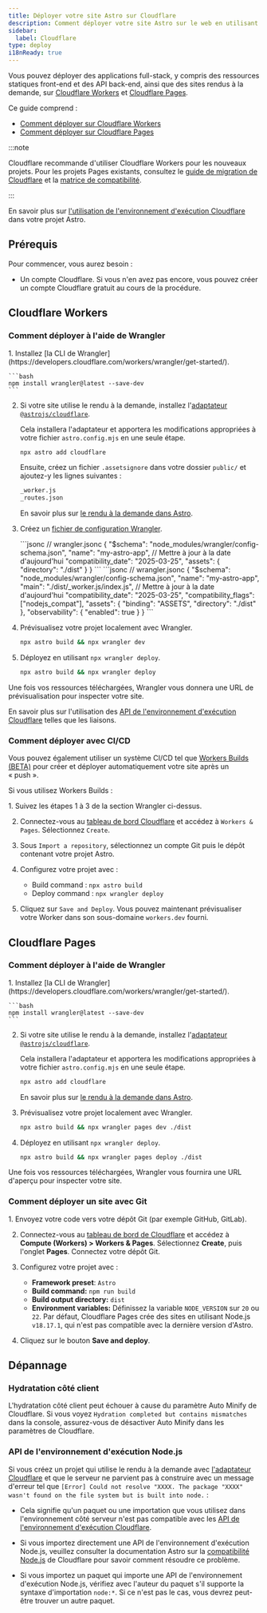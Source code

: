 ```yaml
---
title: Déployer votre site Astro sur Cloudflare
description: Comment déployer votre site Astro sur le web en utilisant Cloudflare
sidebar:
  label: Cloudflare
type: deploy
i18nReady: true
---
```


Vous pouvez déployer des applications full-stack, y compris des ressources statiques front-end et des API back-end, ainsi que des sites rendus à la demande, sur [Cloudflare Workers](https://developers.cloudflare.com/workers/static-assets/) et [Cloudflare Pages](https://pages.cloudflare.com/). 

Ce guide comprend :

- [Comment déployer sur Cloudflare Workers](#cloudflare-workers)
- [Comment déployer sur Cloudflare Pages](#cloudflare-pages)

:::note

Cloudflare recommande d'utiliser Cloudflare Workers pour les nouveaux projets. Pour les projets Pages existants, consultez le [guide de migration de Cloudflare](https://developers.cloudflare.com/workers/static-assets/migration-guides/migrate-from-pages/) et la [matrice de compatibilité](https://developers.cloudflare.com/workers/static-assets/migration-guides/migrate-from-pages/#compatibility-matrix).

:::

<ReadMore>En savoir plus sur [l'utilisation de l'environnement d'exécution Cloudflare](/fr/guides/integrations-guide/cloudflare/) dans votre projet Astro.</ReadMore>
## Prérequis

Pour commencer, vous aurez besoin :

- Un compte Cloudflare. Si vous n'en avez pas encore, vous pouvez créer un compte Cloudflare gratuit au cours de la procédure.

## Cloudflare Workers

### Comment déployer à l'aide de Wrangler

<Steps>
1. Installez [la CLI de Wrangler](https://developers.cloudflare.com/workers/wrangler/get-started/).

    ```bash
    npm install wrangler@latest --save-dev
    ```

2. Si votre site utilise le rendu à la demande, installez l'[adaptateur `@astrojs/cloudflare`](/fr/guides/integrations-guide/cloudflare/).

    Cela installera l'adaptateur et apportera les modifications appropriées à votre fichier `astro.config.mjs` en une seule étape.

      ```bash
      npx astro add cloudflare
      ```

      Ensuite, créez un fichier `.assetsignore` dans votre dossier `public/` et ajoutez-y les lignes suivantes :
      ```txt title="public/.assetsignore"
      _worker.js
      _routes.json
      ```

    <ReadMore>En savoir plus sur [le rendu à la demande dans Astro](/fr/guides/on-demand-rendering/).</ReadMore>

3. Créez un [fichier de configuration Wrangler](https://developers.cloudflare.com/workers/wrangler/configuration/).

    <StaticSsrTabs>
      <Fragment slot="static">
        ```jsonc
        // wrangler.jsonc
        {
          "$schema": "node_modules/wrangler/config-schema.json",
          "name": "my-astro-app",
          // Mettre à jour à la date d'aujourd'hui
          "compatibility_date": "2025-03-25",
          "assets": {
            "directory": "./dist"
          }
        }
        ```
      </Fragment>
      <Fragment slot="ssr">
        ```jsonc
        // wrangler.jsonc
        {
          "$schema": "node_modules/wrangler/config-schema.json",
          "name": "my-astro-app",
          "main": "./dist/_worker.js/index.js",
          // Mettre à jour à la date d'aujourd'hui
          "compatibility_date": "2025-03-25",
          "compatibility_flags": ["nodejs_compat"],
          "assets": {
            "binding": "ASSETS",
            "directory": "./dist"
          },
          "observability": {
            "enabled": true
          }
        }
    ```
      </Fragment>
    </StaticSsrTabs>

4. Prévisualisez votre projet localement avec Wrangler.

    ```bash
    npx astro build && npx wrangler dev
    ```

5. Déployez en utilisant `npx wrangler deploy`.

    ```bash
    npx astro build && npx wrangler deploy
    ```
</Steps>

Une fois vos ressources téléchargées, Wrangler vous donnera une URL de prévisualisation pour inspecter votre site.

<ReadMore>En savoir plus sur l'utilisation des [API de l'environnement d'exécution Cloudflare](/fr/guides/integrations-guide/cloudflare/) telles que les liaisons.</ReadMore>

### Comment déployer avec CI/CD

Vous pouvez également utiliser un système CI/CD tel que [Workers Builds (BETA)](https://developers.cloudflare.com/workers/ci-cd/builds/) pour créer et déployer automatiquement votre site après un « push ».

Si vous utilisez Workers Builds :

<Steps>
1. Suivez les étapes 1 à 3 de la section Wrangler ci-dessus.

2. Connectez-vous au [tableau de bord Cloudflare](https://dash.cloudflare.com/) et accédez à `Workers & Pages`. Sélectionnez `Create`.

3. Sous `Import a repository`, sélectionnez un compte Git puis le dépôt contenant votre projet Astro.

4. Configurez votre projet avec :
    - Build command : `npx astro build`
    - Deploy command : `npx wrangler deploy`

5. Cliquez sur `Save and Deploy`. Vous pouvez maintenant prévisualiser votre Worker dans son sous-domaine `workers.dev` fourni.
</Steps>

## Cloudflare Pages

### Comment déployer à l'aide de Wrangler

<Steps>
1. Installez [la CLI de Wrangler](https://developers.cloudflare.com/workers/wrangler/get-started/).

    ```bash
    npm install wrangler@latest --save-dev
    ```

2. Si votre site utilise le rendu à la demande, installez l'[adaptateur `@astrojs/cloudflare`](/fr/guides/integrations-guide/cloudflare/).

    Cela installera l'adaptateur et apportera les modifications appropriées à votre fichier `astro.config.mjs` en une seule étape.

      ```bash
      npx astro add cloudflare
      ```

    <ReadMore>En savoir plus sur [le rendu à la demande dans Astro](/fr/guides/on-demand-rendering/).</ReadMore>

3. Prévisualisez votre projet localement avec Wrangler.

    ```bash
    npx astro build && npx wrangler pages dev ./dist
    ```

4. Déployez en utilisant `npx wrangler deploy`.

    ```bash
    npx astro build && npx wrangler pages deploy ./dist
    ```
</Steps>

Une fois vos ressources téléchargées, Wrangler vous fournira une URL d'aperçu pour inspecter votre site.

### Comment déployer un site avec Git

<Steps>
1. Envoyez votre code vers votre dépôt Git (par exemple GitHub, GitLab).

2. Connectez-vous au [tableau de bord de Cloudflare](https://dash.cloudflare.com/) et accédez à **Compute (Workers) > Workers & Pages**. Sélectionnez **Create**, puis l'onglet **Pages**. Connectez votre dépôt Git.

3. Configurez votre projet avec :
    - **Framework preset**: `Astro`
    - **Build command:** `npm run build`
    - **Build output directory:** `dist`
    - **Environment variables:** Définissez la variable `NODE_VERSION` sur `20` ou `22`. Par défaut, Cloudflare Pages crée des sites en utilisant Node.js `v18.17.1`, qui n'est pas compatible avec la dernière version d'Astro.

4. Cliquez sur le bouton **Save and deploy**.
</Steps>

## Dépannage

### Hydratation côté client

L'hydratation côté client peut échouer à cause du paramètre Auto Minify de Cloudflare. Si vous voyez `Hydration completed but contains mismatches` dans la console, assurez-vous de désactiver Auto Minify dans les paramètres de Cloudflare.

### API de l'environnement d'exécution Node.js

Si vous créez un projet qui utilise le rendu à la demande avec [l'adaptateur Cloudflare](/fr/guides/integrations-guide/cloudflare/) et que le serveur ne parvient pas à construire avec un message d'erreur tel que `[Error] Could not resolve "XXXX. The package "XXXX" wasn't found on the file system but is built into node.` :

- Cela signifie qu'un paquet ou une importation que vous utilisez dans l'environnement côté serveur n'est pas compatible avec les [API de l'environnement d'exécution Cloudflare](https://developers.cloudflare.com/workers/runtime-apis/nodejs/). 

- Si vous importez directement une API de l'environnement d'exécution Node.js, veuillez consulter la documentation Astro sur la [compatibilité Node.js](/fr/guides/integrations-guide/cloudflare/#compatibilité-nodejs) de Cloudflare pour savoir comment résoudre ce problème.

- Si vous importez un paquet qui importe une API de l'environnement d'exécution Node.js, vérifiez avec l'auteur du paquet s'il supporte la syntaxe d'importation `node:*`. Si ce n'est pas le cas, vous devrez peut-être trouver un autre paquet.
